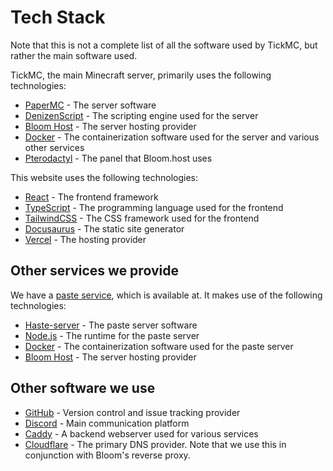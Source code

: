 # Tech Stack

Note that this is not a complete list of all the software used by TickMC, but rather the main software used.

TickMC, the main Minecraft server, primarily uses the following technologies:

- [PaperMC](https://papermc.io/) - The server software
- [DenizenScript](https://denizenscript.com/) - The scripting engine used for the server
- [Bloom Host](https://bloom.host/) - The server hosting provider
- [Docker](https://www.docker.com/) - The containerization software used for the server and various other services
- [Pterodactyl](https://pterodactyl.io/) - The panel that Bloom.host uses

This website uses the following technologies:

- [React](https://reactjs.org/) - The frontend framework
- [TypeScript](https://www.typescriptlang.org/) - The programming language used for the frontend
- [TailwindCSS](https://tailwindcss.com/) - The CSS framework used for the frontend
- [Docusaurus](https://docusaurus.io/) - The static site generator
- [Vercel](https://vercel.com/) - The hosting provider

## Other services we provide

We have a [paste service](https://paste.tick-mc.net/), which is available at. It makes use of the following technologies:

- [Haste-server](https://github.com/toptal/haste-server) - The paste server software
- [Node.js](https://nodejs.org/) - The runtime for the paste server
- [Docker](https://www.docker.com/) - The containerization software used for the paste server
- [Bloom Host](https://bloom.host/) - The server hosting provider

## Other software we use

- [GitHub](https://github.com/0tickpulse) - Version control and issue tracking provider
- [Discord](https://discord.com/) - Main communication platform
- [Caddy](https://caddyserver.com/) - A backend webserver used for various services
- [Cloudflare](https://cloudflare.com/) - The primary DNS provider. Note that we use this in conjunction with Bloom's reverse proxy.
